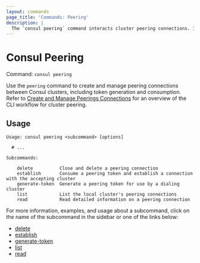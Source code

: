 ```yaml
---
layout: commands
page_title: 'Commands: Peering'
description: |
  The `consul peering` command interacts cluster peering connections. It exposes top-level commands to generate peering tokens. establish connections, and manage connections.
---
```


# Consul Peering

Command: `consul peering`

Use the `peering` command to create and manage peering connections between Consul clusters, including token generation and consumption. Refer to 
[Create and Manage Peerings Connections](/docs/connect/cluster-peering/create-manage-peering) for an
overview of the CLI workflow for cluster peering.

## Usage

```text
Usage: consul peering <subcommand> [options]

  # ...

Subcommands:

    delete          Close and delete a peering connection
    establish       Consume a peering token and establish a connection with the accepting cluster
    generate-token  Generate a peering token for use by a dialing cluster
    list            List the local cluster's peering connections
    read            Read detailed information on a peering connection
```

For more information, examples, and usage about a subcommand, click on the name
of the subcommand in the sidebar or one of the links below:

- [delete](/commands/peering/delete)
- [establish](/commands/peering/establish)
- [generate-token](/commands/peering/generate-token)
- [list](/commands/peering/list)
- [read](/commands/peering/read)